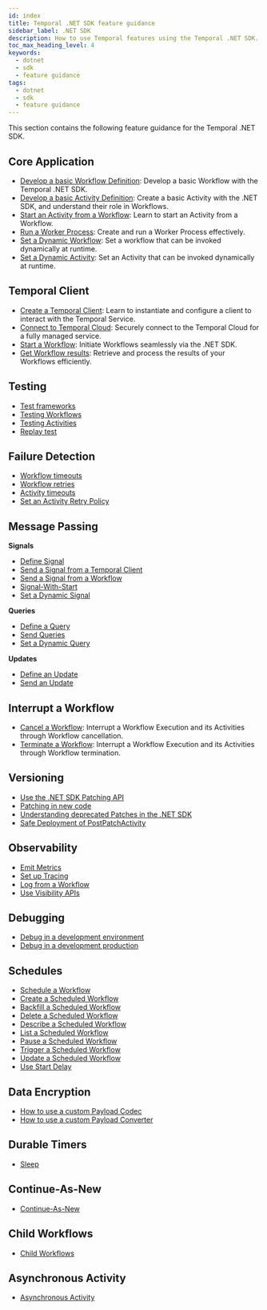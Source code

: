 ```yaml
---
id: index
title: Temporal .NET SDK feature guidance
sidebar_label: .NET SDK
description: How to use Temporal features using the Temporal .NET SDK.
toc_max_heading_level: 4
keywords:
  - dotnet
  - sdk
  - feature guidance
tags:
  - dotnet
  - sdk
  - feature guidance
---
```


<!-- .NET SDK feature guidance landing page-->

This section contains the following feature guidance for the Temporal .NET SDK.

## Core Application

- [Develop a basic Workflow Definition](/develop/dotnet/core-application#develop-workflow): Develop a basic Workflow with the Temporal .NET SDK.
- [Develop a basic Activity Definition](/develop/dotnet/core-application#develop-activity): Create a basic Activity with the .NET SDK, and understand their role in Workflows.
- [Start an Activity from a Workflow](/develop/dotnet/core-application#activity-execution): Learn to start an Activity from a Workflow.
- [Run a Worker Process](/develop/dotnet/core-application#run-worker-process): Create and run a Worker Process effectively. 
- [Set a Dynamic Workflow](/develop/dotnet/core-application#set-a-dynamic-workflow): Set a workflow that can be invoked dynamically at runtime.
- [Set a Dynamic Activity](/develop/dotnet/core-application#set-a-dynamic-activity): Set an Activity that can be invoked dynamically at runtime.

## Temporal Client
- [Create a Temporal Client](/develop/dotnet/temporal-client#create-a-client): Learn to instantiate and configure a client to interact with the Temporal Service.
- [Connect to Temporal Cloud](/develop/dotnet/temporal-client#connect-to-temporal-cloud): Securely connect to the Temporal Cloud for a fully managed service.
- [Start a Workflow](/develop/dotnet/temporal-client#start-workflow): Initiate Workflows seamlessly via the .NET SDK.
- [Get Workflow results](/develop/dotnet/temporal-client#get-workflow-results): Retrieve and process the results of your Workflows efficiently. 

## Testing
- [Test frameworks](/develop/dotnet/testing-suite#test-frameworks)
- [Testing Workflows](/develop/dotnet/testing-suite#testing-workflows)
- [Testing Activities](/develop/dotnet/testing-suite#test-activities)
- [Replay test](/develop/dotnet/testing-suite#replay-test)

## Failure Detection

- [Workflow timeouts](/develop/dotnet/failure-detection#workflow-timeouts)
- [Workflow retries](/develop/dotnet/failure-detection#workflow-retries)
- [Activity timeouts ](/develop/dotnet/failure-detection#activity-timeouts)
- [Set an Activity Retry Policy](/develop/dotnet/failure-detection#activity-retries)

## Message Passing
**Signals**
- [Define Signal](/develop/dotnet/message-passing#define-a-signal)
- [Send a Signal from a Temporal Client](/develop/dotnet/message-passing#send-signal-from-client)
- [Send a Signal from a Workflow](/develop/dotnet/message-passing#send-signal-from-workflow)
- [Signal-With-Start](/develop/dotnet/message-passing#signal-with-start)
- [Set a Dynamic Signal](/develop/dotnet/message-passing#set-a-dynamic-signal)

**Queries**
- [Define a Query](/develop/dotnet/message-passing#define-query)
- [Send Queries](/develop/dotnet/message-passing#send-query)
- [Set a Dynamic Query](/develop/dotnet/message-passing#set-a-dynamic-query)

**Updates**
- [Define an Update](/develop/dotnet/message-passing#define-update)
- [Send an Update](/develop/dotnet/message-passing#send-update)

## Interrupt a Workflow

- [Cancel a Workflow](/develop/dotnet/cancellation#cancellation): Interrupt a Workflow Execution and its Activities through Workflow cancellation.
- [Terminate a Workflow](/develop/dotnet/cancellation#termination): Interrupt a Workflow Execution and its Activities through Workflow termination.

## Versioning

- [Use the .NET SDK Patching API](/develop/dotnet/versioning#dotnet-sdk-patching-api)
- [Patching in new code](/develop/dotnet/versioning#using-patched-for-workflow-history-markers)
- [Understanding deprecated Patches in the .NET SDK](/develop/dotnet/versioning#deprecated-patches)
- [Safe Deployment of PostPatchActivity](/develop/dotnet/versioning#deploy-postpatchactivity)

## Observability

- [Emit Metrics](/develop/dotnet/observability#metrics)
- [Set up Tracing](/develop/dotnet/observability#tracing)
- [Log from a Workflow](/develop/dotnet/observability#logging)
- [Use Visibility APIs](/develop/dotnet/observability#visibility)

## Debugging
- [Debug in a development environment](/develop/dotnet/debugging#debug-in-a-development-environment)
- [Debug in a development production ](/develop/dotnet/debugging#debug-in-a-development-production)

## Schedules
- [Schedule a Workflow](/develop/dotnet/schedules#schedule-a-workflow)
- [Create a Scheduled Workflow](/develop/dotnet/schedules#create-a-workflow)
- [Backfill a Scheduled Workflow](/develop/dotnet/schedules#backfill-a-scheduled-workflow)
- [Delete a Scheduled Workflow](/develop/dotnet/schedules#delete-a-scheduled-workflow)
- [Describe a Scheduled Workflow](/develop/dotnet/schedules#describe-a-scheduled-workflow)
- [List a Scheduled Workflow](/develop/dotnet/schedules#list-a-scheduled-workflow)
- [Pause a Scheduled Workflow](/develop/dotnet/schedules#pause-a-scheduled-workflow)
- [Trigger a Scheduled Workflow](/develop/dotnet/schedules#trigger-a-scheduled-workflow)
- [Update a Scheduled Workflow](/develop/dotnet/schedules#update-a-scheduled-workflow)
- [Use Start Delay](/develop/dotnet/schedules#start-delay)

## Data Encryption

- [How to use a custom Payload Codec](/develop/dotnet/data-encryption#custom-payload-codec)
- [How to use a custom Payload Converter](/develop/dotnet/data-encryption#custom-payload-converter)

## Durable Timers

- [Sleep](/develop/dotnet/durable-timers)

## Continue-As-New

- [Continue-As-New](/develop/dotnet/continue-as-new)

## Child Workflows

- [Child Workflows](/develop/dotnet/child-workflows)

## Asynchronous Activity

- [Asynchronous Activity](/develop/dotnet/asynchronous-activity)

